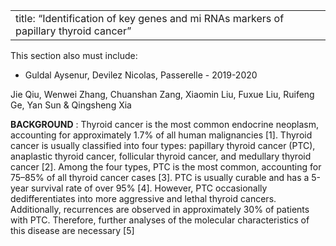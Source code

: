
---
title: "Identification of key genes and mi RNAs markers of papillary thyroid cancer"
---
This section also must include: 

- Guldal Aysenur, Devilez Nicolas, Passerelle - 2019-2020


Jie Qiu, Wenwei Zhang, Chuanshan Zang, Xiaomin Liu, Fuxue Liu, Ruifeng Ge, Yan Sun & Qingsheng Xia 


**BACKGROUND** : Thyroid cancer is the most common endocrine neoplasm, accounting for approximately 1.7% of all human malignancies [1]. Thyroid cancer is usually classified into four types: papillary thyroid cancer (PTC), anaplastic thyroid cancer, follicular thyroid cancer, and medullary thyroid cancer [2]. Among the four types, PTC is the most common, accounting for 75–85% of all thyroid cancer cases [3]. PTC is usually curable and has a 5-year survival rate of over 95% [4]. However, PTC occasionally dedifferentiates into more aggressive and lethal thyroid cancers. Additionally, recurrences are observed in approximately 30% of patients with PTC. Therefore, further analyses of the molecular characteristics of this disease are necessary [5]
